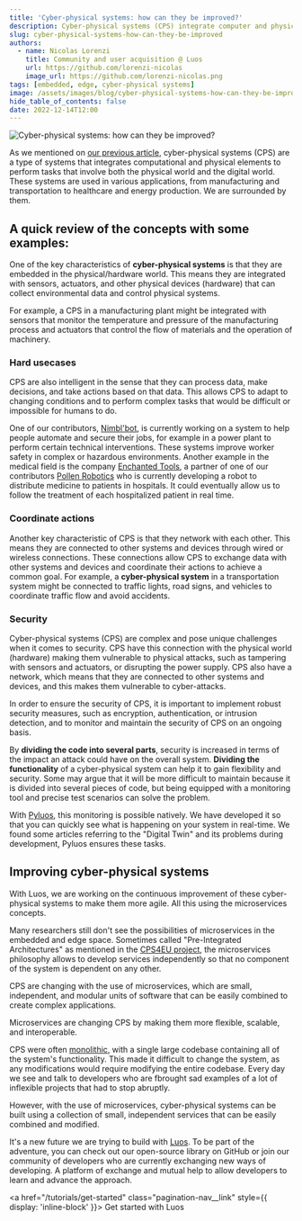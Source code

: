 ```yaml
---
title: 'Cyber-physical systems: how can they be improved?'
description: Cyber-physical systems (CPS) integrate computer and physical elements; let's see with this article how we can improve them.
slug: cyber-physical-systems-how-can-they-be-improved
authors:
  - name: Nicolas Lorenzi
    title: Community and user acquisition @ Luos
    url: https://github.com/lorenzi-nicolas
    image_url: https://github.com/lorenzi-nicolas.png
tags: [embedded, edge, cyber-physical systems]
image: /assets/images/blog/cyber-physical-systems-how-can-they-be-improved-luos.png
hide_table_of_contents: false
date: 2022-12-14T12:00
---
```



![Cyber-physical systems: how can they be improved?](/assets/images/blog/cyber-physical-systems-how-can-they-be-improved-luos.png)

As we mentioned on [our previous article](/blog/cyber-physical-systems), cyber-physical systems (CPS) are a type of systems that integrates computational and physical elements to perform tasks that involve both the physical world and the digital world.
These systems are used in various applications, from manufacturing and transportation to healthcare and energy production. We are surrounded by them.

<!--truncate-->

<h2>A quick review of the concepts with some examples:</h2>

One of the key characteristics of **cyber-physical systems** is that they are embedded in the physical/hardware world. This means they are integrated with sensors, actuators, and other physical devices (hardware) that can collect environmental data and control physical systems. 

For example, a CPS in a manufacturing plant might be integrated with sensors that monitor the temperature and pressure of the manufacturing process and actuators that control the flow of materials and the operation of machinery.

<h3>Hard usecases</h3>

CPS are also intelligent in the sense that they can process data, make decisions, and take actions based on that data. This allows CPS to adapt to changing conditions and to perform complex tasks that would be difficult or impossible for humans to do. 

One of our contributors, <a href="https://nimbl-bot.com/" rel="external nofollow">Nimbl'bot</a>, is currently working on a system to help people automate and secure their jobs, for example in a power plant to perform certain technical interventions. These systems improve worker safety in complex or hazardous environments. Another example in the medical field is the company <a href="https://enchanted.tools/" rel="external nofollow">Enchanted Tools</a>, a partner of one of our contributors <a href="https://www.pollen-robotics.com/" rel="external nofollow">Pollen Robotics</a> who is currently developing a robot to distribute medicine to patients in hospitals. It could eventually allow us to follow the treatment of each hospitalized patient in real time.

<h3>Coordinate actions</h3>

Another key characteristic of CPS is that they network with each other. This means they are connected to other systems and devices through wired or wireless connections. These connections allow CPS to exchange data with other systems and devices and coordinate their actions to achieve a common goal. For example, a **cyber-physical system** in a transportation system might be connected to traffic lights, road signs, and vehicles to coordinate traffic flow and avoid accidents.

<h3>Security</h3>

Cyber-physical systems (CPS) are complex and pose unique challenges when it comes to security. CPS have this connection with the physical world (hardware) making them vulnerable to physical attacks, such as tampering with sensors and actuators, or disrupting the power supply. CPS also have a network, which means that they are connected to other systems and devices, and this makes them vulnerable to cyber-attacks. 

In order to ensure the security of CPS, it is important to implement robust security measures, such as encryption, authentication, or intrusion detection, and to monitor and maintain the security of CPS on an ongoing basis.

By **dividing the code into several parts**, security is increased in terms of the impact an attack could have on the overall system. **Dividing the functionality** of a cyber-physical system can help it to gain flexibility and security. Some may argue that it will be more difficult to maintain because it is divided into several pieces of code, but being equipped with a monitoring tool and precise test scenarios can solve the problem.

With [Pyluos](/docs/integrations/pyluos), this monitoring is possible natively. We have developed it so that you can quickly see what is happening on your system in real-time. We found some articles referring to the "Digital Twin" and its problems during development, Pyluos ensures these tasks.

<h2>Improving cyber-physical systems</h2>

With Luos, we are working on the continuous improvement of these cyber-physical systems to make them more agile. All this using the microservices concepts. 

Many researchers still don't see the possibilities of microservices in the embedded and edge space. Sometimes called "Pre-Integrated Architectures" as mentioned in the <a href="https://cps4eu.eu/" rel="external nofollow">CPS4EU project</a>, the microservices philosophy allows to develop services independently so that no component of the system is dependent on any other.

CPS are changing with the use of microservices, which are small, independent, and modular units of software that can be easily combined to create complex applications. 

Microservices are changing CPS by making them more flexible, scalable, and interoperable.

CPS were often [monolithic](/blog/a-way-to-unleash-embedded-systems), with a single large codebase containing all of the system's functionality. This made it difficult to change the system, as any modifications would require modifying the entire codebase. Every day we see and talk to developers who are fbrought sad examples of a lot of inflexible projects that had to stop abruptly.

However, with the use of microservices, cyber-physical systems can be built using a collection of small, independent services that can be easily combined and modified.

It's a new future we are trying to build with <a href="https://github.com/luos-io" rel="external nofollow">Luos</a>. To be part of the adventure, you can check out our open-source library on GitHub or join our community of developers who are currently exchanging new ways of developing. A platform of exchange and mutual help to allow developers to learn and advance the approach.

<a href="/tutorials/get-started" class="pagination-nav__link" style={{ display: 'inline-block' }}>
  Get started with Luos
</a>
